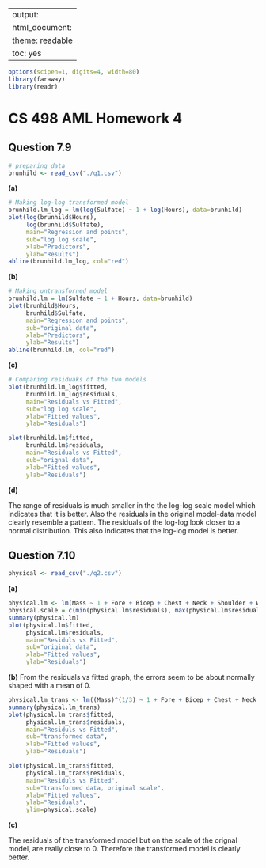 --
output:
  html_document:
    theme: readable
    toc: yes
---
```r
options(scipen=1, digits=4, width=80)
library(faraway)
library(readr)
```
# CS 498 AML Homework 4

## Question 7.9
```r
# preparing data
brunhild <- read_csv("./q1.csv")
```
**(a)**
```r
# Making log-log transformed model
brunhild.lm_log = lm(log(Sulfate) ~ 1 + log(Hours), data=brunhild)
plot(log(brunhild$Hours),
	 log(brunhild$Sulfate),
	 main="Regression and points",
	 sub="log log scale",
	 xlab="Predictors",
	 ylab="Results")
abline(brunhild.lm_log, col="red")
```



**(b)**
```r
# Making untransforned model
brunhild.lm = lm(Sulfate ~ 1 + Hours, data=brunhild)
plot(brunhild$Hours,
	 brunhild$Sulfate,
	 main="Regression and points",
	 sub="original data",
	 xlab="Predictors",
	 ylab="Results")
abline(brunhild.lm, col="red")
```

**(c)**
```r
# Comparing residuaks of the two models
plot(brunhild.lm_log$fitted,
	 brunhild.lm_log$residuals,
	 main="Residuals vs Fitted",
	 sub="log log scale",
	 xlab="Fitted values",
	 ylab="Residuals")

plot(brunhild.lm$fitted,
	 brunhild.lm$residuals,
	 main="Residuals vs Fitted",
	 sub="orignal data",
	 xlab="Fitted values",
	 ylab="Residuals")

```

**(d)**

The range of residuals is much smaller in the the log-log scale model which indicates that it is better. Also the residuals in the original model-data model clearly resemble a pattern. The residuals of the log-log look closer to a normal distribution. This also indicates that the log-log model is better.


## Question 7.10
```r
physical <- read_csv("./q2.csv")
```
**(a)**
```r
physical.lm <- lm(Mass ~ 1 + Fore + Bicep + Chest + Neck + Shoulder + Waist + Height + Calf + Thigh + Head, data=physical)
physical.scale = c(min(physical.lm$residuals), max(physical.lm$residuals))
summary(physical.lm)
plot(physical.lm$fitted,
	 physical.lm$residuals,
	 main="Residuls vs Fitted",
	 sub="original data",
	 xlab="Fitted values",
	 ylab="Residuals")
```
**(b)**
From the residuals vs fitted graph, the errors seem to be about normally shaped with a mean of 0.
```r
physical.lm_trans <- lm((Mass)^(1/3) ~ 1 + Fore + Bicep + Chest + Neck + Shoulder + Waist + Height + Calf + Thigh + Head, data=physical)
summary(physical.lm_trans)
plot(physical.lm_trans$fitted,
	 physical.lm_trans$residuals,
	 main="Residuls vs Fitted",
	 sub="transformed data",
	 xlab="Fitted values",
	 ylab="Residuals")

plot(physical.lm_trans$fitted,
	 physical.lm_trans$residuals,
	 main="Residuls vs Fitted",
	 sub="transformed data, original scale",
	 xlab="Fitted values",
	 ylab="Residuals",
	 ylim=physical.scale)
```

**(c)**

The residuals of the transformed model but on the scale of the orignal model, are really close to 0. Therefore the transformed model is clearly better.
